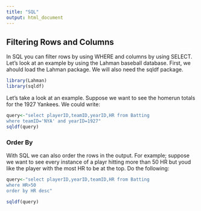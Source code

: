 ```yaml
---
title: "SQL"
output: html_document
---
```


## Filtering Rows and Columns

In SQL you can filter rows by using WHERE and columns by using SELECT. Let's look at an example by using the Lahman baseball database. First, we ahould load the Lahman package. We will also need the sqldf package.

```r
library(Lahman)
library(sqldf)
```

Let's take a look at an example. Suppose we want to see the homerun totals for the 1927 Yankees. We could write:

```r
query<-"select playerID,teamID,yearID,HR from Batting
where teamID='NYA' and yearID=1927"
sqldf(query)
```

### Order By

With SQL we can also order the rows in the output. For example; suppose we want to see every instance of a playr hitting more than 50 HR but youd like the player with the most HR to be at the top. Do the following:

```r
query<-"select playerID,yearID,teamID,HR from Batting 
where HR>50
order by HR desc"

sqldf(query)
```

